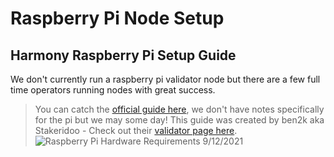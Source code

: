 # Raspberry Pi Node Setup
Harmony Raspberry Pi Setup Guide
---
We don't currently run a raspberry pi validator node but there are a few full time operators running nodes with great success.
> You can catch the [official guide here](https://docs.harmony.one/home/network/validators/server-setup/raspberry-pi-guide), we don't have notes specifically for the pi but we may some day!
This guide was created by ben2k aka Stakeridoo - Check out their [validator page here](https://staking.harmony.one/validators/mainnet/one1zvmk8a7e8u4ugfqlnp2lwxl9qshsyz3qr8jl9y).
> ![Raspberry Pi Hardware Requirements 9/12/2021](/image_21.png)